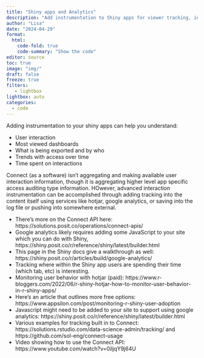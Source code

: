 ```yaml
---
title: "Shiny apps and Analytics" 
description: "Add instrumentation to Shiny apps for viewer tracking, interactions,etc"
author: "Lisa"
date: "2024-04-29"
format:
  html:
    code-fold: true
    code-summary: "Show the code"
editor: source
toc: true
image: "img/"
draft: false
freeze: true
filters:
   - lightbox
lightbox: auto
categories:
  - code
---
```


Adding instrumentation to your shiny apps can help you understand: 

- User interaction 
- Most viewed dashboards
- What is being exported and by who
- Trends with access over time
- Time spent on interactions 

Connect (as a software) isn't aggregating and making available user interaction information, though it is aggregating higher level app specific access auditing type information. HOwever, advanced interaction instrumentation can be accomplished through adding tracking into the content itself using services like hotjar, google analytics, or saving into the log file or pushing into somewhere external.

- There's more on the Connect API here: https://solutions.posit.co/operations/connect-apis/
- Google analytics likely requires adding some JavaScript to your site which you can do with Shiny, https://shiny.posit.co/r/reference/shiny/latest/builder.html
- This page in the Shiny docs give a walkthrough as well: https://shiny.posit.co/r/articles/build/google-analytics/
- Tracking where within the Shiny app users are spending their time (which tab, etc) is interesting.
- Monitoring user behavior with hotjar (paid): https://www.r-bloggers.com/2022/06/r-shiny-hotjar-how-to-monitor-user-behavior-in-r-shiny-apps/
- Here's an article that outlines more free options: https://www.appsilon.com/post/monitoring-r-shiny-user-adoption
- Javascript might need to be added to your site to support using google analytics: https://shiny.posit.co/r/reference/shiny/latest/builder.html
- Various examples for tracking built in to Connect: https://solutions.rstudio.com/data-science-admin/tracking/ and https://github.com/sol-eng/connect-usage
- Video showing how to use the Connect API: https://www.youtube.com/watch?v=0iljqY9j64U








